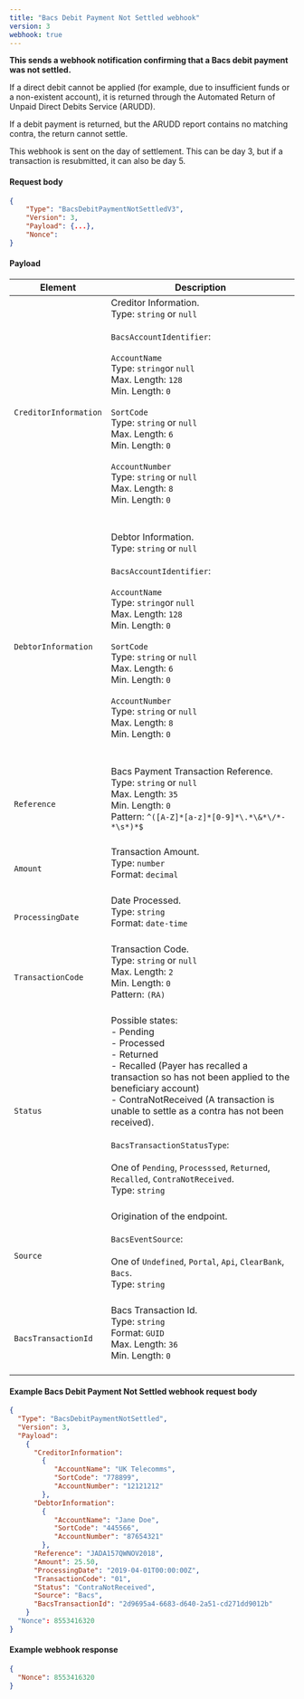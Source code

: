 ```yaml
---
title: "Bacs Debit Payment Not Settled webhook"
version: 3
webhook: true
---
```


**This sends a webhook notification confirming that a Bacs debit payment was not settled.**

If a direct debit cannot be applied (for example, due to insufficient
funds or a non-existent account), it is returned through the Automated
Return of Unpaid Direct Debits Service (ARUDD).

If a debit payment is returned, but the ARUDD report contains no
matching contra, the return cannot settle.

This webhook is sent on the day of settlement. This can be day 3, but if
a transaction is resubmitted, it can also be day 5.


#### Request body

```json
{
    "Type": "BacsDebitPaymentNotSettledV3",
    "Version": 3,
    "Payload": {...},
    "Nonce":
}
```

#### Payload
| Element                | Description                                                                                                                                                                                                                                                                                                                                                                                                                                                                                                                                                                                                                                                                                                                                                                                                                             |
|------------------------|-----------------------------------------------------------------------------------------------------------------------------------------------------------------------------------------------------------------------------------------------------------------------------------------------------------------------------------------------------------------------------------------------------------------------------------------------------------------------------------------------------------------------------------------------------------------------------------------------------------------------------------------------------------------------------------------------------------------------------------------------------------------------------------------------------------------------------------------|
| `CreditorInformation`  |Creditor Information.<br />Type: `string` or `null`<br/><br />`BacsAccountIdentifier`:<br /><br />`AccountName`<br />        Type: `string`or `null`<br />        Max. Length: `128`<br />        Min. Length: `0`<br /><br />`SortCode`<br />        Type: `string` or `null`<br />        Max. Length: `6`<br />        Min. Length: `0`<br /> <br /> `AccountNumber`<br />        Type: `string` or `null`<br />        Max. Length: `8`<br />        Min. Length: `0`<br />        <br /><br />                                                                                                                                                                                                                                                                                                                                                                                                                                                                 
| `DebtorInformation`    |Debtor Information.<br />Type: `string` or `null`<br/><br />`BacsAccountIdentifier`:<br /><br />`AccountName`<br />        Type: `string`or `null`<br />        Max. Length: `128`<br />        Min. Length: `0`<br /><br />`SortCode`<br />        Type: `string` or `null`<br />        Max. Length: `6`<br />        Min. Length: `0`<br /> <br /> `AccountNumber`<br />        Type: `string` or `null`<br />        Max. Length: `8`<br />        Min. Length: `0`<br />        <br /><br />                                                                                                                                                                                                                                                                                                                                                                                                                                                                 
| `Reference`            |Bacs Payment Transaction Reference. <br />Type: `string` or `null`<br/>Max. Length: `35`	<br/>Min. Length: `0`<br/>Pattern: `^([A-Z]*[a-z]*[0-9]*\.*\&*\/*-*\s*)*$`<br /><br />                                                                                                                                                                                                                                                                                                                                                                                                                                                                 
| `Amount`               |Transaction Amount.<br /> Type: `number`<br/>Format: `decimal`<br /><br />                                                                                                                                                                                                                                                                                                                                                                                                                                                              
| `ProcessingDate`       |Date Processed.<br/>Type: `string` <br/>Format: `date-time`<br/><br />                                                                                                                                                                                                                                                                                                                                                                                                                                                              
| `TransactionCode`      |Transaction Code.<br /> Type: `string` or `null`<br/>Max. Length: `2`<br/>Min. Length: `0`<br /> Pattern: `(RA)`<br /> <br/>                                                                                                                                                                                                                                                                                                                                                                                                                                                               
| `Status`               |Possible states:<br/>- Pending<br/>- Processed<br/>- Returned<br/>- Recalled (Payer has recalled a transaction so has not been applied to the beneficiary account)<br/> - ContraNotReceived (A transaction is unable to settle as a contra has not been received).<br /><br />`BacsTransactionStatusType`:<br /><br />One of `Pending`, `Processsed`, `Returned`, `Recalled`, `ContraNotReceived`. <br /> Type: `string` <br /><br />                                                                                                                                                                                                                                                                                                                                                                                                                                                              
| `Source`               |Origination of the endpoint.<br /><br />`BacsEventSource`:<br /><br />One of `Undefined`, `Portal`, `Api`, `ClearBank`, `Bacs`. <br /> Type: `string` <br /><br />                                                                                                                                                                                                                                                                                                                                                                                                                                                                        
| `BacsTransactionId`    |Bacs Transaction Id.<br />Type: `string`<br />Format: `GUID`<br/>Max. Length: `36`<br/>Min. Length: `0`<br/>  <br />      

#### Example Bacs Debit Payment Not Settled webhook request body

```json
{
  "Type": "BacsDebitPaymentNotSettled",
  "Version": 3,
  "Payload":
    {
      "CreditorInformation":
        {
           "AccountName": "UK Telecomms",
           "SortCode": "778899",
           "AccountNumber": "12121212"
        },
      "DebtorInformation":
        {
           "AccountName": "Jane Doe",
           "SortCode": "445566",
           "AccountNumber": "87654321"
        },
      "Reference": "JADA157QWNOV2018",
      "Amount": 25.50,
      "ProcessingDate": "2019-04-01T00:00:00Z",
      "TransactionCode": "01",
      "Status": "ContraNotReceived",
      "Source": "Bacs",
      "BacsTransactionId": "2d9695a4-6683-d640-2a51-cd271dd9012b"
    }
  "Nonce": 8553416320
}
```
#### Example webhook response

```json
{
  "Nonce": 8553416320
}
```
